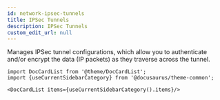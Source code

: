 ```yaml
---
id: network-ipsec-tunnels
title: IPSec Tunnels
description: IPSec Tunnels
custom_edit_url: null
---
```




Manages IPSec tunnel configurations, which allow you to authenticate and/or encrypt
the data (IP packets) as they traverse across the tunnel.




```mdx-code-block
import DocCardList from '@theme/DocCardList';
import {useCurrentSidebarCategory} from '@docusaurus/theme-common';

<DocCardList items={useCurrentSidebarCategory().items}/>
```
      